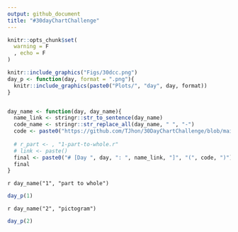 ```yaml
---
output: github_document
title: "#30dayChartChallenge"
---
```


```r
knitr::opts_chunk$set(
  warning = F
  , echo = F
)
```


```r
knitr::include_graphics("Figs/30dcc.png")
day_p <- function(day, format = ".png"){
  knitr::include_graphics(paste0("Plots/", "day", day, format))
}


day_name <- function(day, day_name){
  name_link <- stringr::str_to_sentence(day_name)
  code_name <- stringr::str_replace_all(day_name, " ", "-")
  code <- paste0("https://github.com/TJhon/30DayChartChallenge/blob/main/R/day", day, "-", code_name, ".r")
  
  # r_part <- , "1-part-to-whole.r"
  # link <- paste()
  final <- paste0("# [Day ", day, ": ", name_link, "]", "(", code, ")")
  final
}

```

`r day_name("1", "part to whole")`

```r
day_p(1)
```

`r day_name("2", "pictogram")`

```r
day_p(2)
```

